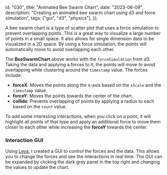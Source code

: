   id: "030",
  title: "Animated Bee Swarm Chart",
  date: "2023-06-09",
  description:
    "Creating an animated bee swarm chart using d3 and force simulation",
  tags: ["gui", "d3", "physics"],
});


A bee swarm chart is a type of scatter plot that uses a force simulation to
prevent overlapping points. This is a great way to visualize a large number of
points in a small space. It also allows for single dimension data to be
visualized in a 2D space. By using a force simulation, the points will
automatically move to avoid overlapping each other.

<BeeSwarmChart width={600} height={400} data={MockBubbles} />

The **BeeSwarmChart** above works with the `forceSimulation` from d3. Taking the
data and applying a forces to it, the points will move to avoid overlapping
while clustering around the `timestamp` value. The forces include:

- **forceX**: Moves the points along the x-axis based on the `xScale` and the
  `timestamp` value.
- **forceY**: Moves the points towards the center of the chart.
- **collide**: Prevents overlapping of points by applying a radius to each based
  on the `count` value.

To add some interesting interactions, when you click on a point, it will
highlight all points of that type and apply an additional force to move them
closer to each other while increasing the **forceY** towards the center.

### Interaction GUI

Using [Leva](https://github.com/pmndrs/leva), I created a GUI to control the
forces and the data. This allows you to change the forces and see the
interactions in real time. The GUI can be expanded by clicking the dark grey
panel in the top right and changing the values to update the chart.
